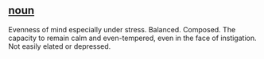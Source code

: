 == [[noun]] ==

Evenness of mind especially under stress. Balanced. Composed. The capacity to remain calm and even-tempered, even in the face of instigation. Not easily elated or depressed.
